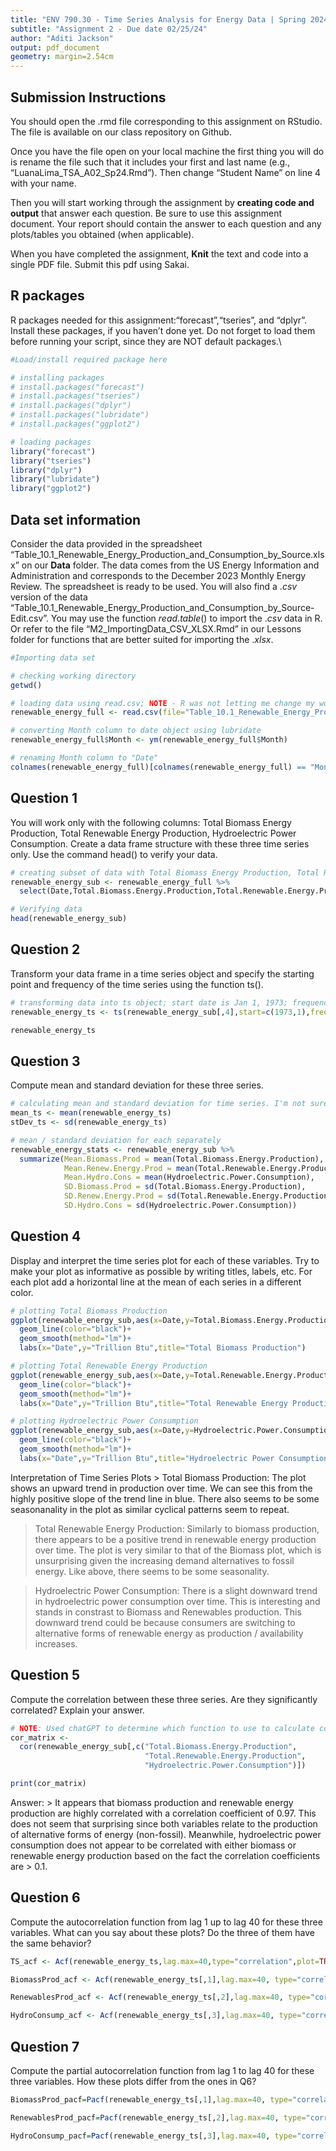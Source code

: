 ```yaml
---
title: "ENV 790.30 - Time Series Analysis for Energy Data | Spring 2024"
subtitle: "Assignment 2 - Due date 02/25/24"
author: "Aditi Jackson"
output: pdf_document
geometry: margin=2.54cm
---
```


## Submission Instructions

You should open the .rmd file corresponding to this assignment on RStudio. The file is available on our class repository on Github.   

Once you have the file open on your local machine the first thing you will do is rename the file such that it includes your first and last name (e.g., "LuanaLima_TSA_A02_Sp24.Rmd"). Then change "Student Name" on line 4 with your name. 

Then you will start working through the assignment by  **creating code and output** that answer each question. Be sure to use this assignment document. Your report should contain the answer to each question and any plots/tables you obtained (when applicable).

When you have completed the assignment, **Knit** the text and code into a single PDF file. Submit this pdf using Sakai. 

## R packages

R packages needed for this assignment:"forecast","tseries", and "dplyr". Install these packages, if you haven't done yet. Do not forget to load them before running your script, since they are NOT default packages.\\

```r
#Load/install required package here

# installing packages
# install.packages("forecast")
# install.packages("tseries")
# install.packages("dplyr")
# install.packages("lubridate")
# install.packages("ggplot2")

# loading packages
library("forecast")
library("tseries")
library("dplyr")
library("lubridate")
library("ggplot2")

```


## Data set information  

Consider the data provided in the spreadsheet "Table_10.1_Renewable_Energy_Production_and_Consumption_by_Source.xlsx" on our **Data** folder. The data comes from the US Energy Information and Administration and corresponds to the December 2023 Monthly Energy Review. The spreadsheet is ready to be used. You will also find a $.csv$ version of the data "Table_10.1_Renewable_Energy_Production_and_Consumption_by_Source-Edit.csv". You may use the function $read.table()$ to import the $.csv$ data in R. Or refer to the file "M2_ImportingData_CSV_XLSX.Rmd" in our Lessons folder for functions that are better suited for importing the $.xlsx$.

```r
#Importing data set

# checking working directory
getwd()

# loading data using read.csv; NOTE - R was not letting me change my working directory to be my project folder, so I moved the file to Assignments > RMD (current wd) as a workaround
renewable_energy_full <- read.csv(file="Table_10.1_Renewable_Energy_Production_and_Consumption_by_Source.csv", header = TRUE, dec = ".", sep=",",stringsAsFactors = TRUE)

# converting Month column to date object using lubridate
renewable_energy_full$Month <- ym(renewable_energy_full$Month)

# renaming Month column to "Date"
colnames(renewable_energy_full)[colnames(renewable_energy_full) == "Month"] <- "Date"

```


## Question 1
You will work only with the following columns: Total Biomass Energy Production, Total Renewable Energy Production, Hydroelectric Power Consumption. Create a data frame structure with these three time series only. Use the command head() to verify your data.

```r

# creating subset of data with Total Biomass Energy Production, Total Renewable Energy Production, Hydroelectric Power Consumption by date
renewable_energy_sub <- renewable_energy_full %>%
  select(Date,Total.Biomass.Energy.Production,Total.Renewable.Energy.Production,Hydroelectric.Power.Consumption)

# Verifying data
head(renewable_energy_sub)


```


## Question 2
Transform your data frame in a time series object and specify the starting point and frequency of the time series using the function ts().

```r

# transforming data into ts object; start date is Jan 1, 1973; frequency is 12 (monthly data)
renewable_energy_ts <- ts(renewable_energy_sub[,4],start=c(1973,1),frequency=12)

renewable_energy_ts

```


## Question 3
Compute mean and standard deviation for these three series.

```r

# calculating mean and standard deviation for time series. I'm not sure this is correct since it's giving 1 value for all three columns
mean_ts <- mean(renewable_energy_ts)
stDev_ts <- sd(renewable_energy_ts)

# mean / standard deviation for each separately
renewable_energy_stats <- renewable_energy_sub %>%
  summarize(Mean.Biomass.Prod = mean(Total.Biomass.Energy.Production),
            Mean.Renew.Energy.Prod = mean(Total.Renewable.Energy.Production),
            Mean.Hydro.Cons = mean(Hydroelectric.Power.Consumption),
            SD.Biomass.Prod = sd(Total.Biomass.Energy.Production),
            SD.Renew.Energy.Prod = sd(Total.Renewable.Energy.Production),
            SD.Hydro.Cons = sd(Hydroelectric.Power.Consumption))

```


## Question 4
Display and interpret the time series plot for each of these variables. Try to make your plot as informative as possible by writing titles, labels, etc. For each plot add a horizontal line at the mean of each series in a different color.

```r

# plotting Total Biomass Production
ggplot(renewable_energy_sub,aes(x=Date,y=Total.Biomass.Energy.Production))+
  geom_line(color="black")+
  geom_smooth(method="lm")+
  labs(x="Date",y="Trillion Btu",title="Total Biomass Production")

# plotting Total Renewable Energy Production
ggplot(renewable_energy_sub,aes(x=Date,y=Total.Renewable.Energy.Production))+
  geom_line(color="black")+
  geom_smooth(method="lm")+
  labs(x="Date",y="Trillion Btu",title="Total Renewable Energy Production")

# plotting Hydroelectric Power Consumption
ggplot(renewable_energy_sub,aes(x=Date,y=Hydroelectric.Power.Consumption))+
  geom_line(color="black")+
  geom_smooth(method="lm")+
  labs(x="Date",y="Trillion Btu",title="Hydroelectric Power Consumption")

```
Interpretation of Time Series Plots
> Total Biomass Production: The plot shows an upward trend in production over time. We can see this from the highly positive slope of the trend line in blue. There also seems to be some seasonanality in the plot as similar cyclical patterns seem to repeat.

> Total Renewable Energy Production: Similarly to biomass production, there appears to be a positive trend in renewable energy production over time. The plot is very similar to that of the Biomass plot, which is unsurprising given the increasing demand alternatives to fossil energy. Like above, there seems to be some seasonality.

> Hydroelectric Power Consumption: There is a slight downward trend in hydroelectric power consumption over time. This is interesting and stands in constrast to Biomass and Renewables production. This downward trend could be because consumers are switching to alternative forms of renewable energy as production / availability increases.

## Question 5
Compute the correlation between these three series. Are they significantly correlated? Explain your answer.

```r

# NOTE: Used chatGPT to determine which function to use to calculate correlation between all three time series
cor_matrix <- 
  cor(renewable_energy_sub[,c("Total.Biomass.Energy.Production",
                              "Total.Renewable.Energy.Production",
                              "Hydroelectric.Power.Consumption")])

print(cor_matrix)

```
Answer: 
> It appears that biomass production and renewable energy production are highly correlated with a correlation coefficient of 0.97. This does not seem that surprising since both variables relate to the production of alternative forms of energy (non-fossil). Meanwhile, hydroelectric power consumption does not appear to be correlated with either biomass or renewable energy production based on the fact the correlation coefficients are > 0.1.

## Question 6
Compute the autocorrelation function from lag 1 up to lag 40 for these three variables. What can you say about these plots? Do the three of them have the same behavior?

```r

TS_acf <- Acf(renewable_energy_ts,lag.max=40,type="correlation",plot=TRUE)

BiomassProd_acf <- Acf(renewable_energy_ts[,1],lag.max=40, type="correlation", plot=TRUE)

RenewablesProd_acf <- Acf(renewable_energy_ts[,2],lag.max=40, type="correlation", plot=TRUE)

HydroConsump_acf <- Acf(renewable_energy_ts[,3],lag.max=40, type="correlation", plot=TRUE)


```


## Question 7
Compute the partial autocorrelation function from lag 1 to lag 40 for these three variables. How these plots differ from the ones in Q6?

```r

BiomassProd_pacf=Pacf(renewable_energy_ts[,1],lag.max=40, type="correlation", plot=TRUE)

RenewablesProd_pacf=Pacf(renewable_energy_ts[,2],lag.max=40, type="correlation", plot=TRUE)

HydroConsump_pacf=Pacf(renewable_energy_ts[,3],lag.max=40, type="correlation", plot=TRUE)

```


